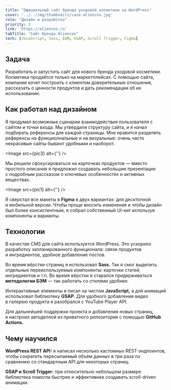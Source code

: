 ```yaml
---
title: "Официальный сайт бренда уходовой косметики на WordPress"
cover: '../../img/thumbnails/case-aliencos.jpg'
role: "Дизайн и разработка"
priority: 3
link: 'https://aliencos.ru'
tabTitle: "Сайт бренда Aliencos"
tech: [JavaScript, Sass, БЭМ, GSAP, Scroll Trigger, Figma]
---
```



## Задача

Разработать и запустить сайт для нового бренда уходовой косметики. Косметика продаётся только на маркетплейсах. С помощью сайта, компания хочет построить с клиентом доверительные отношения, рассказать о ценности продуктов и дать рекомендации об их использовании.

## Как работал над дизайном

Я продумал возможные сценарии взаимодействия пользователя с сайтом и точки входа. Мы утвердили структуру сайта, и я начал подбирать референсы для каждой страницы. Мне нравится разделять референсы на функциолнальные и на визуальные: очень часто некрасивые сайты бывают удобными и наоборот. 


<Image src={pic3} alt={''}  />

Мы решили сфокусироваться на карточках продуктов — вместо простого описания я предложил создавать небольшие презентации с подробным рассказом о ключевых особенностях и активных веществах.

<Image src={pic1} alt={''}  />

Я сверстал все макеты в **Figma** в двух вариантах: для десктопной и мобильной версии. Чтобы проще вносить изменения и чтобы дизайн был более консистентным, я собрал собственный UI-кит используя компоненты и варианты.


## Технологии

В качестве CMS для сайта используется WordPress. Это ускорило разработку запланированного функционала: связи продуктов и ингредиентов, удобное добавление постов.

Во время вёрстки страниц я использовал **Sass.** Так я смог выделить отдельные переиспользуемые компоненты: карточки статей, ингредиентов и т.п. Во время вёрстки я старался придерживаться **методологии БЭМ** — так работать со стилями удобнее.

Интерактивные элементы я писал на чистом **JavaScript,** а для анимаций использовал библиотеку **GSAP.** Для удобного добавления видео в галерею продукта я разобрался с YouTube Player API.

Для дальнейшей поддержки проекта и добавления новых страниц, я настроил автодеплой из приватного репозитория с помощью **GitHub Actions.**

## Чему научился

**WordPress REST API:** я написал несколько кастомных REST-эндпоинтов, чтобы сократить пересылаемый объём данных в три раза по сравнению со стандартным API для некоторых страниц. 

**GSAP и Scroll Trigger:** при относительно небольшом размере библиотека помогла быстрее и эффективнее создавать scroll-driven анимации.







